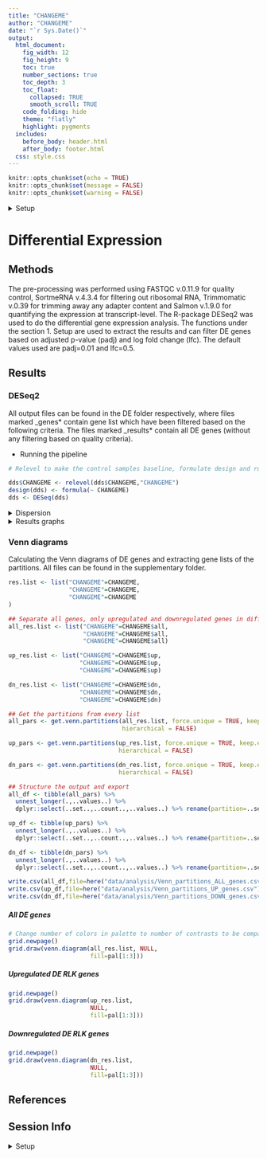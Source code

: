 ```yaml
---
title: "CHANGEME"
author: "CHANGEME"
date: "`r Sys.Date()`"
output:
  html_document:
    fig_width: 12
    fig_height: 9
    toc: true
    number_sections: true
    toc_depth: 3
    toc_float:
      collapsed: TRUE
      smooth_scroll: TRUE
    code_folding: hide
    theme: "flatly"
    highlight: pygments
  includes:
    before_body: header.html
    after_body: footer.html
  css: style.css
---
```


````r
knitr::opts_chunk$set(echo = TRUE)
knitr::opts_chunk$set(message = FALSE)
knitr::opts_chunk$set(warning = FALSE)
````

<details><summary>Setup</summary>

* Libraries

````r
suppressPackageStartupMessages({
    library(data.table)
    library(DESeq2)
    library(gplots)
    library(here)
    library(hyperSpec)
    library(RColorBrewer)
    library(tidyverse)
    library(VennDiagram)
})
````

* Helper files

````r
suppressMessages({
    source(here("UPSCb-common/Rtoolbox/src/plotEnrichedTreemap.R"))
    source(here("UPSCb-common/src/R/featureSelection.R"))
    source(here("UPSCb-common/src/R/volcanoPlot.R"))
    source(here("UPSCb-common/src/R/gopher.R"))
})
````

* Graphics

````r
pal=brewer.pal(8,"Dark2")
hpal <- colorRampPalette(c("blue","white","red"))(100)
mar <- par("mar")
````

* Functions

  * Plot specific gene expression

````r
"line_plot" <- function(dds=dds,vst=vst,gene_id=gene_id){
    message(paste("Plotting",gene_id))
    sel <- grepl(gene_id,rownames(vst))
    stopifnot(sum(sel)==1)

    p <- ggplot(bind_cols(as.data.frame(colData(dds)),
                          data.frame(value=vst[sel,])),
                aes(x=Treatment,y=value,col=Treatment,group=Treatment)) +
        geom_point() + geom_smooth() +
        scale_y_continuous(name="VST expression") + 
        ggtitle(label=paste("Expression for: ",gene_id))
    
    suppressMessages(suppressWarnings(plot(p)))
    return(NULL)
}
````

  * Extract the DE results. Default cutoffs are from Schurch _et al._, RNA, 2016

````r
"extract_results" <- function(dds,vst,contrast,
                              padj=0.01,lfc=0.5,
                              plot=TRUE,verbose=TRUE,
                              export=TRUE,default_dir=here("data/analysis/cold/DE"),
                              default_prefix="DE-",
                              labels=colnames(dds),
                              sample_sel=1:ncol(dds),
                              expression_cutoff=0,
                              debug=FALSE,filter=c("median",NULL),...){
    
    # get the filter
    if(!is.null(match.arg(filter))){
        filter <- rowMedians(counts(dds,normalized=TRUE))
        message("Using the median normalized counts as default, set filter=NULL to revert to using the mean")
    }
    
    # validation
    if(length(contrast)==1){
        res <- results(dds,name=contrast,filter = filter)
    } else {
        res <- results(dds,contrast=contrast,filter = filter)
    }
    
    stopifnot(length(sample_sel)==ncol(vst))
    
    if(plot){
        par(mar=c(5,5,5,5))
        volcanoPlot(res)
        par(mar=mar)
    }
    
    # a look at independent filtering
    if(plot){
        plot(metadata(res)$filterNumRej,
             type="b", ylab="number of rejections",
             xlab="quantiles of filter")
        lines(metadata(res)$lo.fit, col="red")
        abline(v=metadata(res)$filterTheta)
    }
    
    if(verbose){
        message(sprintf("The independent filtering cutoff is %s, removing %s of the data",
                        round(metadata(res)$filterThreshold,digits=5),
                        names(metadata(res)$filterThreshold)))
        
        max.theta <- metadata(res)$filterNumRej[which.max(metadata(res)$filterNumRej$numRej),"theta"]
        message(sprintf("The independent filtering maximises for %s %% of the data, corresponding to a base mean expression of %s (library-size normalised read)",
                        round(max.theta*100,digits=5),
                        round(quantile(counts(dds,normalized=TRUE),probs=max.theta),digits=5)))
    }
    
    if(plot){
        qtl.exp=quantile(counts(dds,normalized=TRUE),probs=metadata(res)$filterNumRej$theta)
        dat <- data.frame(thetas=metadata(res)$filterNumRej$theta,
                          qtl.exp=qtl.exp,
                          number.degs=sapply(lapply(qtl.exp,function(qe){
                              res$padj <= padj & abs(res$log2FoldChange) >= lfc & 
                                  ! is.na(res$padj) & res$baseMean >= qe
                          }),sum))
        if(debug){
            plot(ggplot(dat,aes(x=thetas,y=qtl.exp)) + 
                     geom_line() + geom_point() +
                     scale_x_continuous("quantiles of expression") + 
                     scale_y_continuous("base mean expression") +
                     geom_hline(yintercept=expression_cutoff,
                                linetype="dotted",col="red"))
        
            p <- ggplot(dat,aes(x=thetas,y=qtl.exp)) + 
                geom_line() + geom_point() +
                scale_x_continuous("quantiles of expression") + 
                scale_y_log10("base mean expression") + 
                geom_hline(yintercept=expression_cutoff,
                           linetype="dotted",col="red")
            suppressMessages(suppressWarnings(plot(p)))
            
            plot(ggplot(dat,aes(x=thetas,y=number.degs)) + 
                     geom_line() + geom_point() +
                     geom_hline(yintercept=dat$number.degs[1],linetype="dashed") +
                     scale_x_continuous("quantiles of expression") + 
                     scale_y_continuous("Number of DE genes"))
            
            plot(ggplot(dat,aes(x=thetas,y=number.degs[1] - number.degs),aes()) + 
                     geom_line() + geom_point() +
                     scale_x_continuous("quantiles of expression") + 
                     scale_y_continuous("Cumulative number of DE genes"))
            
            plot(ggplot(data.frame(x=dat$thetas[-1],
                                   y=diff(dat$number.degs[1] - dat$number.degs)),aes(x,y)) + 
                     geom_line() + geom_point() +
                     scale_x_continuous("quantiles of expression") + 
                     scale_y_continuous("Number of DE genes per interval"))
            
            plot(ggplot(data.frame(x=dat$qtl.exp[-1],
                                   y=diff(dat$number.degs[1] - dat$number.degs)),aes(x,y)) + 
                     geom_line() + geom_point() +
                     scale_x_continuous("base mean of expression") + 
                     scale_y_continuous("Number of DE genes per interval"))
            
            p <- ggplot(data.frame(x=dat$qtl.exp[-1],
                                   y=diff(dat$number.degs[1] - dat$number.degs)),aes(x,y)) + 
                geom_line() + geom_point() +
                scale_x_log10("base mean of expression") + 
                scale_y_continuous("Number of DE genes per interval") + 
                geom_vline(xintercept=expression_cutoff,
                           linetype="dotted",col="red")
            suppressMessages(suppressWarnings(plot(p)))
        }
    }
    
    sel <- res$padj <= padj & abs(res$log2FoldChange) >= lfc & ! is.na(res$padj) & 
        res$baseMean >= expression_cutoff
    
    if(verbose){
      message(sprintf(paste(
        ifelse(sum(sel)==1,
               "There is %s gene that is DE",
               "There are %s genes that are DE"),
        "with the following parameters: FDR <= %s, |log2FC| >= %s, base mean expression > %s"),
        sum(sel),padj,
        lfc,expression_cutoff))
    }
    
        # proceed only if there are DE genes
    if(sum(sel) > 0){
        val <- rowSums(vst[sel,sample_sel,drop=FALSE])==0
        if (sum(val) >0){
          warning(sprintf(paste(
            ifelse(sum(val)==1,
                   "There is %s DE gene that has",
                   "There are %s DE genes that have"),
            "no vst expression in the selected samples"),sum(val)))
          sel[sel][val] <- FALSE
        } 

        if(export){
            if(!dir.exists(default_dir)){
                dir.create(default_dir,showWarnings=FALSE,recursive=TRUE,mode="0771")
            }
            write.csv(res,file=file.path(default_dir,paste0(default_prefix,"_results.csv")))
            write.csv(res[sel,],file.path(default_dir,paste0(default_prefix,"_genes.csv")))
        }
        par(mar=c(0,5,5,5)+0.1)
        if(plot & sum(sel)>1){
            heatmap.2(t(scale(t(vst[sel,sample_sel]))),
                      distfun = pearson.dist,
                      hclustfun = function(X){hclust(X,method="ward.D2")}, dendrogram='row',  Rowv=TRUE,
                      trace="none",col=hpal,labRow = FALSE, srtCol = 45, margin=c(6,6),
                      labCol=labels[sample_sel],...
            )
        }
    }
    return(list(all=rownames(res[sel,]),
                up=rownames(res[sel & res$log2FoldChange > 0,]),
                dn=rownames(res[sel & res$log2FoldChange < 0,])))
}
````

  * Extract and plot the enrichment results

````r
extractEnrichmentResults <- function(enrichment,
                                     diff.exp=c("all","up","dn"),
                                     go.namespace=c("BP","CC","MF"),
                                     genes=NULL,export=FALSE,
                                     plot=TRUE,export_pdf=TRUE,
                                     default_dir=here("analysis/DE"),
                                     default_prefix="DE"){
    # process args
    diff.exp <- match.arg(diff.exp)
    de <- ifelse(diff.exp=="all","none",
                 ifelse(diff.exp=="dn","down",diff.exp))

    # sanity
    if(is.null(unlist(enrichment)) | length(unlist(enrichment)) == 0){
        message("No GO enrichment for",names(enrichment))
    } else {
        # write out
        if(export){
            write_tsv(bind_rows(enrichment),
                      file=here(default_dir,
                                paste0(default_prefix,"-genes_GO-enrichment.tsv")))
            if(!is.null(genes)){
                write_tsv(
                    enrichedTermToGenes(genes=genes,terms=enrichment$id,url=url,mc.cores=16L),
                    file=here(default_dir,
                              paste0(default_prefix,"-enriched-term-to-genes.tsv"))
                )
            }
        }
      if(plot){
        gocatname <- c(BP="Biological Process",
                       CC="Cellular Component",
                       MF="Molecular Function")
        degname <- c(all="all DEGs",
                     up="up-regulated DEGs",
                     dn="down-regulated DEGs")
        lapply(names(enrichment),function(n){
          lapply(names(enrichment[[n]]),function(de){
            lapply(names(enrichment[[n]][[de]]),function(gocat){
              dat <- enrichment[[n]][[de]][[gocat]]
              if(is.null(dat)){
                message("No GO enrichment for ",degname[de]," in category ",gocatname[gocat])
              } else {
                dat$GeneRatio <- dat$Significant/dat$Annotated
                dat$adjustedPvalue <- parse_double(sub("<","",dat$FDR))
                stopifnot(all(! is.na(dat$adjustedPvalue)))
                dat$Count <- as.numeric(dat$Significant)
                dat <- dat[order(dat$GeneRatio),]
                dat$Term <- factor(dat$Term, levels = unique(dat$Term))
                p <- ggplot(dat, aes(x =Term, y = GeneRatio, color = adjustedPvalue, size = Count)) + 
                  geom_point() +
                  scale_color_gradient(low = "red", high = "blue") +
                  theme_bw() + 
                  ylab("GeneRatio") + 
                  xlab("") + 
                  ggtitle(label=paste("GO enrichment:",degname[de]),
                          subtitle=(gocatname[gocat])) +
                  coord_flip()
                
                print(p)
                
                ggsave(file=here(default_dir,
                                 paste(default_prefix,n,de,gocat,"genes_GO-enrichment.pdf",sep="_")),
                       p)
              }
            })
          })
        })
      }
    }
}
````


* Load data and normalisation for visualisation

````r

load(here("CHANGEME"))

vsd <- varianceStabilizingTransformation(dds,blind=FALSE)
vst <- assay(vsd)
vst <- vst - min(vst)

dir.create(here("data/analysis/DE"),showWarnings=FALSE)
save(vst,file=here("data/analysis/DE/vst-aware.rda"))
write_delim(as.data.frame(vst) %>% rownames_to_column("ID"),
            here("data/analysis/DE/vst-aware.tsv"))

````


</details>

# Differential Expression

## Methods

The pre-processing was performed using FASTQC v.0.11.9 for quality control, SortmeRNA v.4.3.4 for filtering out ribosomal RNA, Trimmomatic v.0.39 for trimming away any adapter content and Salmon v.1.9.0 for quantifying the expression at transcript-level. The R-package DESeq2 was used to do the differential gene expression analysis. The functions under the section 1. Setup are used to extract the results and can filter DE genes based on adjusted p-value (padj) and log fold change (lfc). The default values used are padj=0.01 and lfc=0.5.

## Results

### DESeq2

All output files can be found in the DE folder respectively, where files marked _genes* contain gene list which have been filtered based on the following criteria. The files marked _results* contain all DE genes (without any filtering based on quality criteria). 

* Running the pipeline

````r
# Relevel to make the control samples baseline, formulate design and run the DESeq analysis. 

dds$CHANGEME <- relevel(dds$CHANGEME,"CHANGEME")
design(dds) <- formula(~ CHANGEME)
dds <- DESeq(dds)

````

<details><summary>Dispersion</summary>

The dispersion estimation is adequate.

````r
plotDispEsts(dds)
````

</details>

<details><summary>Results graphs</summary>

#### CHANGEME
````r

# Example usage of the extract_results function. Change contrast, default_prefix, labels and sample_sel accordingly. 
Treatment_heat_38 <- extract_results(dds,vst,"CHANGEME",
                                     default_dir = here("data/analysis/DE/Treatment"),
                                     default_prefix = "CHANGEME",
                                     labels=dds$CHANGEME,
                                     sample_sel = dds$CHANGEME == "CHANGEME",
                                     plot = TRUE, verbose = TRUE)
````

</details>

### Venn diagrams

Calculating the Venn diagrams of DE genes and extracting gene lists of the partitions. All files can be found in the supplementary folder.

````r
res.list <- list("CHANGEME"=CHANGEME, 
                 "CHANGEME"=CHANGEME,
                 "CHANGEME"=CHANGEME
)

## Separate all genes, only upregulated and downregulated genes in different lists
all_res.list <- list("CHANGEME"=CHANGEME$all, 
                     "CHANGEME"=CHANGEME$all, 
                     "CHANGEME"=CHANGEME$all)

up_res.list <- list("CHANGEME"=CHANGEME$up, 
                    "CHANGEME"=CHANGEME$up,
                    "CHANGEME"=CHANGEME$up)

dn_res.list <- list("CHANGEME"=CHANGEME$dn, 
                    "CHANGEME"=CHANGEME$dn,
                    "CHANGEME"=CHANGEME$dn)

## Get the partitions from every list
all_pars <- get.venn.partitions(all_res.list, force.unique = TRUE, keep.elements = TRUE,
                                hierarchical = FALSE)

up_pars <- get.venn.partitions(up_res.list, force.unique = TRUE, keep.elements = TRUE,
                               hierarchical = FALSE)

dn_pars <- get.venn.partitions(dn_res.list, force.unique = TRUE, keep.elements = TRUE,
                               hierarchical = FALSE)

## Structure the output and export 
all_df <- tibble(all_pars) %>% 
  unnest_longer(.,..values..) %>% 
  dplyr::select(..set..,..count..,..values..) %>% rename(partition=..set..,count=..count..,genes=..values..)

up_df <- tibble(up_pars) %>% 
  unnest_longer(.,..values..) %>% 
  dplyr::select(..set..,..count..,..values..) %>% rename(partition=..set..,count=..count..,genes=..values..)

dn_df <- tibble(dn_pars) %>% 
  unnest_longer(.,..values..) %>% 
  dplyr::select(..set..,..count..,..values..) %>% rename(partition=..set..,count=..count..,genes=..values..)

write.csv(all_df,file=here("data/analysis/Venn_partitions_ALL_genes.csv"))
write.csv(up_df,file=here("data/analysis/Venn_partitions_UP_genes.csv"))
write.csv(dn_df,file=here("data/analysis/Venn_partitions_DOWN_genes.csv"))
````

#### {.tabset .tabset-pills .unlisted .unnumbered}

##### All DE genes {-}

````r
# Change number of colors in palette to number of contrasts to be compared. Default is 3. 
grid.newpage()
grid.draw(venn.diagram(all_res.list, NULL,
                       fill=pal[1:3]))
````

##### Upregulated DE RLK genes {-}

````r
grid.newpage()
grid.draw(venn.diagram(up_res.list,
                       NULL,
                       fill=pal[1:3]))
````

##### Downregulated DE RLK genes {-}

````r
grid.newpage()
grid.draw(venn.diagram(dn_res.list,
                       NULL,
                       fill=pal[1:3]))
````

## References

## Session Info
<details><summary>Setup</summary>
 ````r
 sessionInfo()
 ````
</details>